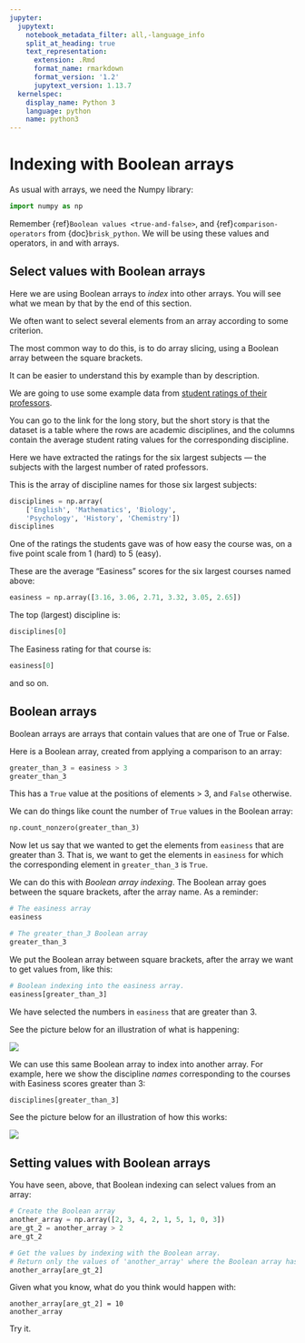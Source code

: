 ```yaml
---
jupyter:
  jupytext:
    notebook_metadata_filter: all,-language_info
    split_at_heading: true
    text_representation:
      extension: .Rmd
      format_name: rmarkdown
      format_version: '1.2'
      jupytext_version: 1.13.7
  kernelspec:
    display_name: Python 3
    language: python
    name: python3
---
```


# Indexing with Boolean arrays

As usual with arrays, we need the Numpy library:

```python
import numpy as np
```

Remember {ref}`Boolean values <true-and-false>`, and
{ref}`comparison-operators` from {doc}`brisk_python`.  We will be using these
values and operators, in and with arrays.

## Select values with Boolean arrays

Here we are using Boolean arrays to *index* into other arrays.  You will see
what we mean by that by the end of this section.

We often want to select several elements from an array according to some
criterion.

The most common way to do this, is to do array slicing, using a Boolean array
between the square brackets.

It can be easier to understand this by example than by description.


We are going to use some example data from [student ratings of their
professors](https://github.com/odsti/datasets/tree/master/good_and_easy).

You can go to the link for the long story, but the short story is that the
dataset is a table where the rows are academic disciplines, and the columns
contain the average student rating values for the corresponding discipline.

Here we have extracted the ratings for the six largest subjects — the subjects with the largest number of rated professors.

This is the array of discipline names for those six largest subjects:

```python
disciplines = np.array(
    ['English', 'Mathematics', 'Biology',
    'Psychology', 'History', 'Chemistry'])
disciplines
```

One of the ratings the students gave was of how easy the course was, on a five
point scale from 1 (hard) to 5 (easy).

These are the average "Easiness" scores for the six largest courses named
above:

```python
easiness = np.array([3.16, 3.06, 2.71, 3.32, 3.05, 2.65])
```

The top (largest) discipline is:

```python
disciplines[0]
```

The Easiness rating for that course is:

```python
easiness[0]
```

and so on.

## Boolean arrays

Boolean arrays are arrays that contain values that are one of True or False.

Here is a Boolean array, created from applying a comparison to an array:

```python
greater_than_3 = easiness > 3
greater_than_3
```

This has a `True` value at the positions of elements > 3, and `False`
otherwise.


We can do things like count the number of `True` values in the Boolean array:

```python
np.count_nonzero(greater_than_3)
```

Now let us say that we wanted to get the elements from `easiness`
that are greater than 3.   That is, we want to get the elements in `easiness`
for which the corresponding element in `greater_than_3` is `True`.

We can do this with *Boolean array indexing*.  The Boolean array goes between
the square brackets, after the array name.  As a reminder:

```python
# The easiness array
easiness
```

```python
# The greater_than_3 Boolean array
greater_than_3
```

We put the Boolean array between square brackets, after the array we want to get values from, like this:

```python
# Boolean indexing into the easiness array.
easiness[greater_than_3]
```

We have selected the numbers in `easiness` that are greater than 3.

See the picture below for an illustration of what is happening:

![](images/easiness_values.png)

We can use this same Boolean array to index into another array.  For example,
here we show the discipline *names* corresponding to the courses with Easiness
scores greater than 3:

```python
disciplines[greater_than_3]
```

See the picture below for an illustration of how this works:

![](images/easiness_reused.png)


## Setting values with Boolean arrays

You have seen, above, that Boolean indexing can select values from an array:

```python
# Create the Boolean array
another_array = np.array([2, 3, 4, 2, 1, 5, 1, 0, 3])
are_gt_2 = another_array > 2
are_gt_2
```

```python
# Get the values by indexing with the Boolean array.
# Return only the values of 'another_array' where the Boolean array has True.
another_array[are_gt_2]
```

Given what you know, what do you think would happen with:

```
another_array[are_gt_2] = 10
another_array
```

Try it.
